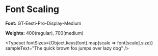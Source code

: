 

<Meta title="Design Tokens|Fonts" />

# Font Scaling

**Font:** GT-Eesti-Pro-Display-Medium

**Weights:** 400(regular), 700(medium)

<Typeset
  fontSizes={Object.keys(font).map(scale => font[scale].size)}
  sampleText="The quick brown fox jumps over lazy dog"
/>
